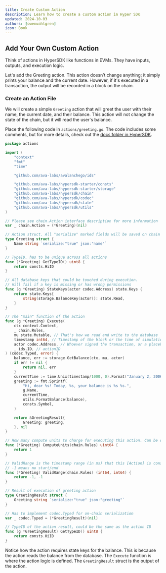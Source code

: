 ```yaml
---
title: Create Custom Action
description: Learn how to create a custom action in Hyper SDK
updated: 2024-10-03
authors: [owenwahlgren]
icon: Book
---
```


## Add Your Own Custom Action

Think of actions in HyperSDK like functions in EVMs. They have inputs, outputs, and execution logic.

Let's add the Greeting action. This action doesn’t change anything; it simply prints your balance and the current date. However, if it's executed in a transaction, the output will be recorded in a block on the chain.


### Create an Action File

We will create a simple `Greeting` action that will greet the user with their name, the current date, and their balance. This action will not change the state of the chain, but it will read the user's balance.

Place the following code in `actions/greeting.go`. The code includes some comments, but for more details, check out the [docs folder in HyperSDK](https://github.com/ava-labs/hypersdk/tree/main/docs).

```go title="actions/greeting.go"
package actions

import (
	"context"
	"fmt"
	"time"

	"github.com/ava-labs/avalanchego/ids"

	"github.com/ava-labs/hypersdk-starter/consts"
	"github.com/ava-labs/hypersdk-starter/storage"
	"github.com/ava-labs/hypersdk/chain"
	"github.com/ava-labs/hypersdk/codec"
	"github.com/ava-labs/hypersdk/state"
	"github.com/ava-labs/hypersdk/utils"
)

// Please see chain.Action interface description for more information
var _ chain.Action = (*Greeting)(nil)

// Action struct. All "serialize" marked fields will be saved on chain
type Greeting struct {
	Name string `serialize:"true" json:"name"`
}

// TypeID, has to be unique across all actions
func (*Greeting) GetTypeID() uint8 {
	return consts.HiID
}

// All database keys that could be touched during execution.
// Will fail if a key is missing or has wrong permissions
func (g *Greeting) StateKeys(actor codec.Address) state.Keys {
	return state.Keys{
		string(storage.BalanceKey(actor)): state.Read,
	}
}

// The "main" function of the action
func (g *Greeting) Execute(
	ctx context.Context,
	_ chain.Rules,
	mu state.Mutable, // That's how we read and write to the database
	timestamp int64, // Timestamp of the block or the time of simulation
	actor codec.Address, // Whoever signed the transaction, or a placeholder address in case of read-only action
	_ ids.ID, // actionID
) (codec.Typed, error) {
	balance, err := storage.GetBalance(ctx, mu, actor)
	if err != nil {
		return nil, err
	}
	currentTime := time.Unix(timestamp/1000, 0).Format("January 2, 2006")
	greeting := fmt.Sprintf(
		"Hi, dear %s! Today, %s, your balance is %s %s.",
		g.Name,
		currentTime,
		utils.FormatBalance(balance),
		consts.Symbol,
	)

	return &GreetingResult{
		Greeting: greeting,
	}, nil
}

// How many compute units to charge for executing this action. Can be dynamic based on the action.
func (*Greeting) ComputeUnits(chain.Rules) uint64 {
	return 1
}

// ValidRange is the timestamp range (in ms) that this [Action] is considered valid.
// -1 means no start/end
func (*Greeting) ValidRange(chain.Rules) (int64, int64) {
	return -1, -1
}

// Result of execution of greeting action
type GreetingResult struct {
	Greeting string `serialize:"true" json:"greeting"`
}

// Has to implement codec.Typed for on-chain serialization
var _ codec.Typed = (*GreetingResult)(nil)

// TypeID of the action result, could be the same as the action ID
func (g *GreetingResult) GetTypeID() uint8 {
	return consts.HiID
}
```

Notice how the action requires state keys for the balance. This is because the action reads the balance from the database. The `Execute` function is where the action logic is defined. The `GreetingResult` struct is the output of the action.
